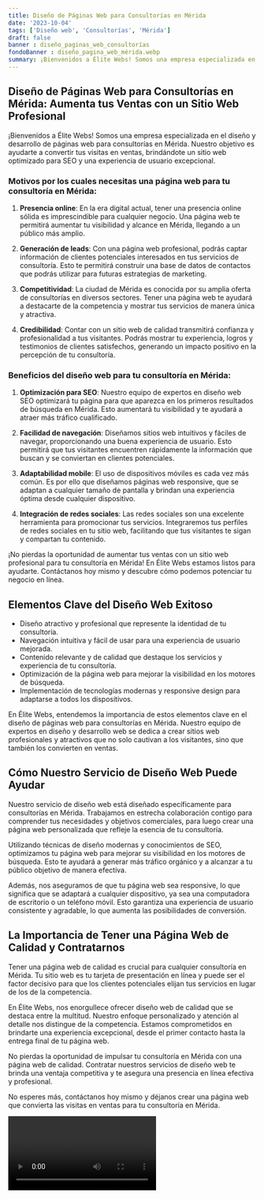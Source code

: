 ```yaml
---
title: Diseño de Páginas Web para Consultorías en Mérida
date: '2023-10-04'
tags: ['Diseño web', 'Consultorías', 'Mérida']
draft: false
banner : diseño_paginas_web_consultorías
fondoBanner : diseño_pagina_web_mérida.webp
summary: ¡Bienvenidos a Élite Webs! Somos una empresa especializada en el diseño y desarrollo de páginas web para consultorías en Mérida. Nuestro objetivo es ayudarte a convertir tus visitas en ventas, brindándote un sitio web optimizado para SEO y una experiencia de usuario excepcional.
---
```


## Diseño de Páginas Web para Consultorías en Mérida: Aumenta tus Ventas con un Sitio Web Profesional

¡Bienvenidos a Élite Webs! Somos una empresa especializada en el diseño y desarrollo de páginas web para consultorías en Mérida. Nuestro objetivo es ayudarte a convertir tus visitas en ventas, brindándote un sitio web optimizado para SEO y una experiencia de usuario excepcional.

### Motivos por los cuales necesitas una página web para tu consultoría en Mérida:

1. **Presencia online**: En la era digital actual, tener una presencia online sólida es imprescindible para cualquier negocio. Una página web te permitirá aumentar tu visibilidad y alcance en Mérida, llegando a un público más amplio.

2. **Generación de leads**: Con una página web profesional, podrás captar información de clientes potenciales interesados en tus servicios de consultoría. Esto te permitirá construir una base de datos de contactos que podrás utilizar para futuras estrategias de marketing.

3. **Competitividad**: La ciudad de Mérida es conocida por su amplia oferta de consultorías en diversos sectores. Tener una página web te ayudará a destacarte de la competencia y mostrar tus servicios de manera única y atractiva.

4. **Credibilidad**: Contar con un sitio web de calidad transmitirá confianza y profesionalidad a tus visitantes. Podrás mostrar tu experiencia, logros y testimonios de clientes satisfechos, generando un impacto positivo en la percepción de tu consultoría.

### Beneficios del diseño web para tu consultoría en Mérida:

1. **Optimización para SEO**: Nuestro equipo de expertos en diseño web SEO optimizará tu página para que aparezca en los primeros resultados de búsqueda en Mérida. Esto aumentará tu visibilidad y te ayudará a atraer más tráfico cualificado.

2. **Facilidad de navegación**: Diseñamos sitios web intuitivos y fáciles de navegar, proporcionando una buena experiencia de usuario. Esto permitirá que tus visitantes encuentren rápidamente la información que buscan y se conviertan en clientes potenciales.

3. **Adaptabilidad mobile**: El uso de dispositivos móviles es cada vez más común. Es por ello que diseñamos páginas web responsive, que se adaptan a cualquier tamaño de pantalla y brindan una experiencia óptima desde cualquier dispositivo.

4. **Integración de redes sociales**: Las redes sociales son una excelente herramienta para promocionar tus servicios. Integraremos tus perfiles de redes sociales en tu sitio web, facilitando que tus visitantes te sigan y compartan tu contenido.

¡No pierdas la oportunidad de aumentar tus ventas con un sitio web profesional para tu consultoría en Mérida! En Élite Webs estamos listos para ayudarte. Contáctanos hoy mismo y descubre cómo podemos potenciar tu negocio en línea.

<GifSeo />

<Cta />

## Elementos Clave del Diseño Web Exitoso

- Diseño atractivo y profesional que represente la identidad de tu consultoría.
- Navegación intuitiva y fácil de usar para una experiencia de usuario mejorada.
- Contenido relevante y de calidad que destaque los servicios y experiencia de tu consultoría.
- Optimización de la página web para mejorar la visibilidad en los motores de búsqueda.
- Implementación de tecnologías modernas y responsive design para adaptarse a todos los dispositivos.

En Élite Webs, entendemos la importancia de estos elementos clave en el diseño de páginas web para consultorías en Mérida. Nuestro equipo de expertos en diseño y desarrollo web se dedica a crear sitios web profesionales y atractivos que no solo cautivan a los visitantes, sino que también los convierten en ventas.

## Cómo Nuestro Servicio de Diseño Web Puede Ayudar

Nuestro servicio de diseño web está diseñado específicamente para consultorías en Mérida. Trabajamos en estrecha colaboración contigo para comprender tus necesidades y objetivos comerciales, para luego crear una página web personalizada que refleje la esencia de tu consultoría.

Utilizando técnicas de diseño modernas y conocimientos de SEO, optimizamos tu página web para mejorar su visibilidad en los motores de búsqueda. Esto te ayudará a generar más tráfico orgánico y a alcanzar a tu público objetivo de manera efectiva.

Además, nos aseguramos de que tu página web sea responsive, lo que significa que se adaptará a cualquier dispositivo, ya sea una computadora de escritorio o un teléfono móvil. Esto garantiza una experiencia de usuario consistente y agradable, lo que aumenta las posibilidades de conversión.

## La Importancia de Tener una Página Web de Calidad y Contratarnos

Tener una página web de calidad es crucial para cualquier consultoría en Mérida. Tu sitio web es tu tarjeta de presentación en línea y puede ser el factor decisivo para que los clientes potenciales elijan tus servicios en lugar de los de la competencia.

En Élite Webs, nos enorgullece ofrecer diseño web de calidad que se destaca entre la multitud. Nuestro enfoque personalizado y atención al detalle nos distingue de la competencia. Estamos comprometidos en brindarte una experiencia excepcional, desde el primer contacto hasta la entrega final de tu página web.

No pierdas la oportunidad de impulsar tu consultoría en Mérida con una página web de calidad. Contratar nuestros servicios de diseño web te brinda una ventaja competitiva y te asegura una presencia en línea efectiva y profesional.

No esperes más, contáctanos hoy mismo y déjanos crear una página web que convierta las visitas en ventas para tu consultoría en Mérida.

<Video />

<CtaBot job='Consultorías' city='Mérida'/>

<Gmaps query='Mérida+españa+maps' />